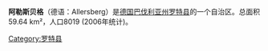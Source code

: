 {{Infobox settlement
| name                    = 阿勒斯贝格
| native_name              = Allersberg
| image_map               = 
| mapsize                 = 
| map_caption             = 
| image_shield      = Wappen Allersberg.svg
| shield_size       = 150px
| subdivision_type        = 州
| subdivision_name        = [[巴伐利亚州|巴伐利亚州]]
| subdivision_type1       = 县
| subdivision_name1       = [[罗特县|罗特县]]
| area_total_km2          = 59.64
| elevation_m = 385 
| latd = 49 | latm = 15 | lats =  | latNS = N
| longd = 11 | longm =14 | longs = | longEW = E
| population_total   = 8019
| population_as_of   = 2006
}}
'''阿勒斯贝格'''（德语：Allersberg）是[[德国|德国]][[巴伐利亚州|巴伐利亚州]][[罗特县|罗特县]]的一个自治区。总面积59.64 km²，人口8019 (2006年统计)。


{{Authority control}}
[[Category:罗特县|Category:罗特县]]